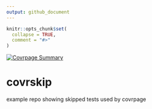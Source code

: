 ```yaml
---
output: github_document
---
```


<!-- README.md is generated from README.Rmd. Please edit that file -->

```r
knitr::opts_chunk$set(
  collapse = TRUE,
  comment = "#>"
)
```

[![Covrpage Summary](https://img.shields.io/badge/covrpage-Last_Build_2018_11_15-yellowgreen.svg)](http://tinyurl.com/yaaggsay)

# covrskip

example repo showing skipped tests used by covrpage
